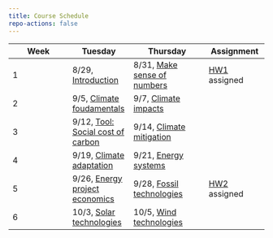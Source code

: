 ```yaml
---
title: Course Schedule
repo-actions: false
---
```



| Week | Tuesday  | Thursday  | Assignment     |
|-----------------|-----------------|---------------------|-----------------|
| 1    | 8/29, [Introduction](lectures/lecture1.qmd) |8/31, [Make sense of numbers](lectures/lecture2.qmd) | [HW1](assignments/hw1.qmd) assigned |
| 2    | 9/5, [Climate foudamentals](lectures/lecture3.qmd) | 9/7, [Climate impacts](lectures/lecture4.qmd)| |
| 3    | 9/12, [Tool: Social cost of carbon](tools/1scc.qmd) | 9/14, [Climate mitigation](lectures/lecture5.qmd)| |
| 4    | 9/19, [Climate adaptation](lectures/lecture6.qmd) | 9/21, [Energy systems](lectures/lecture7.qmd)| |
| 5    | 9/26, [Energy project economics](lectures/lecture8.qmd) | 9/28, [Fossil technologies](lectures/lecture9.qmd) | [HW2](assignments/hw2.qmd) assigned |
| 6    | 10/3, [Solar technologies](lectures/lecture10.qmd) | 10/5, [Wind technologies](lectures/lecture11.qmd) |  |